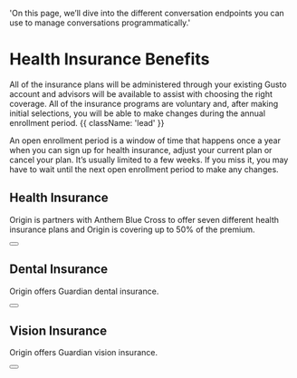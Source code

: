   'On this page, we’ll dive into the different conversation endpoints you can use to manage conversations programmatically.'

# Health Insurance Benefits

All of the insurance plans will be administered through your existing Gusto account and advisors will be available to assist with choosing the right coverage. All of the insurance programs are voluntary and, after making initial selections, you will be able to make changes during the annual enrollment period. {{ className: 'lead' }}

<Note>
 An open enrollment period is a window of time that happens once a year when you can sign up for health insurance, adjust your current plan or cancel your plan. It’s usually limited to a few weeks. If you miss it, you may have to wait until the next open enrollment period to make any changes.
</Note>

## Health Insurance

Origin is partners with Anthem Blue Cross to offer seven different health insurance plans and Origin is covering up to 50% of the premium.

<div className="not-prose">
  <Button
    href="benefits/benefits-insurance-health.pdf"
    variant="text"
    arrow="right"
    children="Click here to view specific policy information"
  />
</div>

## Dental Insurance

Origin offers Guardian dental insurance.

<div className="not-prose">
 <Button
    href="benefits/benefits-insurance-dental.pdf"
    variant="text"
    arrow="right"
    children="Click here to view specific policy information"
  />
</div>

## Vision Insurance

Origin offers Guardian vision insurance.

<div className="not-prose">
  <Button
    href="benefits/benefits-insurance-vision.pdf"
    variant="text"
    arrow="right"
    children="Click here to view specific policy information"
  />
</div>
